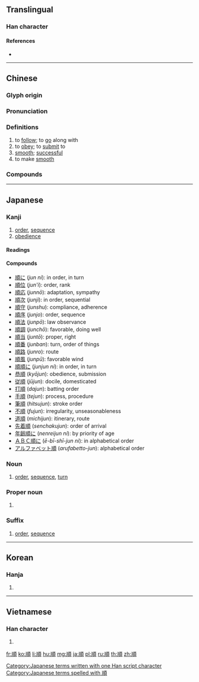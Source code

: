 {{character info/new}}
{{also|顺}}
==Translingual==

===Han character===
{{Han char|rn=181|rad=頁|as=03|sn=12|four=21086|canj=LLLC|ids=⿰川頁}}

====References====
* {{Han ref|kx=1399.170|dkj=43349|dj=1916.010|hdz=74357.050|uh=9806|ud=38918|bh=B6B6|bd=46774}}

----

==Chinese==
{{zh-forms|s=顺}}

===Glyph origin===
{{Han etym}}

===Pronunciation===
{{zh-pron
|m=shùn
|c=seon6
|h=pfs=sun
|md=sông
|mn=sūn
|w=3zen
|mc=y
|oc=y
|cat=v,a
}}

===Definitions===
{{zh-hanzi}}

# to [[follow]]; to [[go]] along with
# to [[obey]]; to [[submit]] to
# [[smooth]]; [[successful]]
# to make [[smooth]]

===Compounds===
{{zh-der|順便|順差|順暢|順潮|順次|順從|順當|順導|順帶|順耳|順訪|順風|順風車|順風耳|順風轉舵|順服|順和|順化|順境|順口|順口溜|順理成章|順利|順溜|順路|順民|順其自然|順氣|順時針|順勢|順勢療法|順式|順適|順手|順手牽羊|順水|順水人情|順水推船|順水推舟|順遂|順坦|順藤摸瓜|順心|順行|順敘|順序|順序數|順延|順眼|順意|順應|順應不良|順應天時|順嘴|依順|孝順|一路順風|得親順親|大順|千依百順|安常處順|一順兒|依頭順尾|國和民順|恭順|不順溜|忠順|不順臉|六六大順|一順|不順眼|定神順氣|平順|將順|和順|安常履順|婉順|名正言順|不順|向順|容順|不順手|一帆風順|口順|千依萬順|不順耳|克順克卑|招降納順|溫順|承順|理得辭順|氣候順化|暗順應|應天順人|應天順時|理順|打順風旗|打順風鑼|百順百依|百順|百依百順|扯順風旗|當艄順|禮順人情|柔順|明順|犯順|承順逢迎|承顏順旨|法順|投順|歸順|旅順|文從字順|應天順民|言和意順|順頭順腦|順腳|順風吹火|順時|順天應時|順流|逆天犯順|討順風|蔡順分椹|順職|逆來順受|貿易順差|順天應人|風調雨順|順口兒|順產|順水行船|順風旗|順星|順子|通順|順性|順天|順心遂意|順天聽命|馴順|節哀順變|筆順|順情順理|走順風|順風鑼|順風而呼|順風扯旗|順順溜溜|順道|順運|順證|隨順|順竿子|順竿兒爬|順硃兒|順治|順時達變|順把|順應潮流|順德|順守|順天恤民|順大流|順城街|順嘴兒|順命|順口食|順口開河|順口談天|順刀|順候|順俗|順位|順人應天|順事|順情|諸凡順遂|雨順風調|順絲順綹|順風駛船|阿諛順旨|陽順陰違|降順|納順|阿諛順意|順風雷|阿意順旨|逆取順守|覷個意順|第一順位|順水行舟|順丁橡膠|順應民心|阿順取容|順理|耳順|遜順|耳順之年|順袋}}

----

==Japanese==

===Kanji===
{{ja-kanji|grade=4|rs=頁03}}

# [[order]], [[sequence]]
# [[obedience]]

====Readings====
{{ja-readings
|goon=[[じゅん]] (''jun'')
|kanon=[[しゅん]] (''shun'')
|nanori=[[あや]] (aya), [[あり]] (ari), [[おき]] (oki), [[おさむ]] (osamu), [[しげ]] (shige), [[したがう]] (shitagau), [[とし]] (toshi), [[なお]] (nao), [[のぶ]] (nobu), [[のり]] (nori), [[まさ]] (masa), [[むね]] (mune), [[もと]] (moto), [[ゆき]] (yuki), [[よし]] (yoshi), [[より]] (yori)
}}

====Compounds====
{{der-top|Compounds}}
* [[順に]] (''jun ni''): in order, in turn
* [[順位]] (''jun'i''): order, rank
* [[順応]] (''junnō''): adaptation, sympathy
* [[順次]] (''junji''): in order, sequential
* [[順守]] (''junshu''): compliance, adherence
* [[順序]] (''junjo''): order, sequence
* [[順法]] (''junpō''): law observance
* [[順調]] (''junchō''): favorable, doing well
* [[順当]] (''juntō''): proper, right
* [[順番]] (''junban''): turn, order of things
* [[順路]] (''junro''): route
* [[順風]] (''junpū''): favorable wind
* [[順順に]] (''junjun ni''): in order, in turn
* [[恭順]] (''kyōjun''): obedience, submission
* [[従順]] (''jūjun''): docile, domesticated
* [[打順]] (''dajun''): batting order
* [[手順]] (''tejun''): process, procedure
* [[筆順]] (''hitsujun''): stroke order
* [[不順]] (''fujun''): irregularity, unseasonableness
* [[道順]] (''michijun''): itinerary, route
* [[先着順]] (''senchakujun''): order of arrival
* [[年齢順に]] (''nenreijun ni''): by priority of age
* [[ＡＢＣ順に]] (''ē-bī-shī-jun ni''): in alphabetical order
* [[アルファベット順]] (''arufabetto-jun''): alphabetical order
{{der-bottom}}

===Noun===
{{ja-noun|じゅん}}

# [[order]], [[sequence]], [[turn]]

===Proper noun===
{{ja-pos|proper|じゅん}}

# {{given name|male|lang=ja|sort=しゅん'}}

===Suffix===
{{ja-pos|suffix|じゅん}}

# [[order]], [[sequence]]

[[Category:Japanese terms written with one Han script character]]
[[Category:Japanese terms spelled with 順]]

----

==Korean==

===Hanja===
{{ko-hanja|hangeul=순|eumhun=|rv=sun|mr=sun|y=swun}}

# {{defn|lang=ko|sort=頁03}}

----

==Vietnamese==

===Han character===
{{vi-hantu|[[thuận]], [[thộn]]|rs=頁03}}

# {{defn|lang=vi|sort=頁03}}

[[fr:順]]
[[ko:順]]
[[li:順]]
[[hu:順]]
[[mg:順]]
[[ja:順]]
[[pl:順]]
[[ru:順]]
[[th:順]]
[[zh:順]]